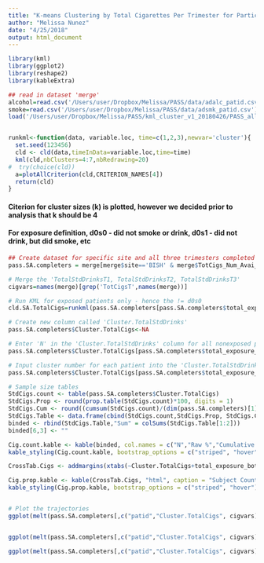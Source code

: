 ```yaml
---
title: "K-means Clustering by Total Cigarettes Per Trimester for Participants With Three Completed Trimesters in the South Africa Site"
author: "Melissa Nunez"
date: "4/25/2018"
output: html_document
---
```


```r
library(kml)
library(ggplot2)
library(reshape2)
library(kableExtra)

## read in dataset 'merge'
alcohol=read.csv('/Users/user/Dropbox/Melissa/PASS/data/adalc_patid.csv')
smoke=read.csv('/Users/user/Dropbox/Melissa/PASS/data/adsmk_patid.csv')
load('/Users/user/Dropbox/Melissa/PASS/kml_cluster_v1_20180426/PASS_allparticipants_v1_20180421.Rdata')


runkml<-function(data, variable.loc, time=c(1,2,3),newvar='cluster'){
  set.seed(123456)
  cld <- cld(data,timeInData=variable.loc,time=time)
  kml(cld,nbClusters=4:7,nbRedrawing=20)
#  try(choice(cld))
  a=plotAllCriterion(cld,CRITERION_NAMES[4])
  return(cld)
}
```

#### Citerion for cluster sizes (k) is plotted, however we decided prior to analysis that k should be 4
#### For exposure definition, d0s0 - did not smoke or drink, d0s1 - did not drink, but did smoke, etc
```r
## Create dataset for specific site and all three trimesters completed
pass.SA.completers = merge[merge$site=='BISH' & merge$TotCigs_Num_Avai_tri==3,]

# Merge the 'TotalStdDrinksT1, TotalStdDrinksT2, TotalStdDrinksT3'
cigvars=names(merge)[grep('TotCigsT',names(merge))]

# Run KML for exposed patients only - hence the != d0s0
cld.SA.TotalCigs=runkml(pass.SA.completers[pass.SA.completers$total_exposure_both!='d0s0',], grep('TotCigsT',names(merge)))

# Create new column called 'Cluster.TotalStdDrinks'
pass.SA.completers$Cluster.TotalCigs<-NA

# Enter 'N' in the 'Cluster.TotalStdDrinks' column for all nonexposed patients
pass.SA.completers$Cluster.TotalCigs[pass.SA.completers$total_exposure_both=='d0s0']='N'

# Input cluster number for each patient into the 'Cluster.TotalStdDrinks' column
pass.SA.completers$Cluster.TotalCigs[pass.SA.completers$total_exposure_both!='d0s0']=getClusters(cld.SA.TotalCigs,4)

# Sample size tables
StdCigs.count <- table(pass.SA.completers$Cluster.TotalCigs)
StdCigs.Prop <- round(prop.table(StdCigs.count)*100, digits = 1)
StdCigs.Cum <- round((cumsum(StdCigs.count)/(dim(pass.SA.completers)[1]))*100, digits = 1)
StdCigs.Table <- data.frame(cbind(StdCigs.count,StdCigs.Prop, StdCigs.Cum))
binded <- rbind(StdCigs.Table,"Sum" = colSums(StdCigs.Table[1:2]))
binded[6,3] <- ""

Cig.count.kable <- kable(binded, col.names = c("N","Raw %","Cumulative %"), "html", caption = "Subject Count Per Cluster")
kable_styling(Cig.count.kable, bootstrap_options = c("striped", "hover"), full_width = F, position = "left")

CrossTab.Cigs <- addmargins(xtabs(~Cluster.TotalCigs+total_exposure_both, data = pass.SA.completers))

Cig.prop.kable <- kable(CrossTab.Cigs, "html", caption = "Subject Count Grouped by Cluster and Exposure")
kable_styling(Cig.prop.kable, bootstrap_options = c("striped", "hover"), full_width = F, position = "left")


# Plot the trajectories
ggplot(melt(pass.SA.completers[,c("patid","Cluster.TotalCigs", cigvars)], id=c('patid','Cluster.TotalCigs')), aes(x=variable,y=value, group=patid, colour=Cluster.TotalCigs))+stat_summary(aes(y = value,group = Cluster.TotalCigs), fun.y=mean, geom="line",size=2)+theme(legend.position=c(0.8,0.8))+ggtitle("Total Cigarettes Smoked Per Trimester Grouped by Cluster")


ggplot(melt(pass.SA.completers[,c("patid","Cluster.TotalCigs", cigvars)], id=c('patid','Cluster.TotalCigs')), aes(x=variable,y=value, group=patid, colour=Cluster.TotalCigs))+ggtitle("Total Cigarettes Smoked Per Trimester Grouped by Cluster")+geom_line(size=0.01,linetype = 1)+stat_summary(aes(y = value,group = Cluster.TotalCigs), fun.y=mean, geom="line",size=2)

ggplot(melt(pass.SA.completers[,c("patid","Cluster.TotalCigs", cigvars)], id=c('patid','Cluster.TotalCigs')), aes(x=variable,y=value, group=patid, colour=Cluster.TotalCigs))+ggtitle("Total Cigarettes Smoked Per Trimester Grouped by Cluster")+geom_line(size=0.01,linetype = 1)+stat_summary(aes(y = value,group = Cluster.TotalCigs), fun.y=mean, geom="line",size=2) + scale_x_discrete(labels=c("T1","T2","T3")) + facet_grid(. ~ Cluster.TotalCigs)




```


